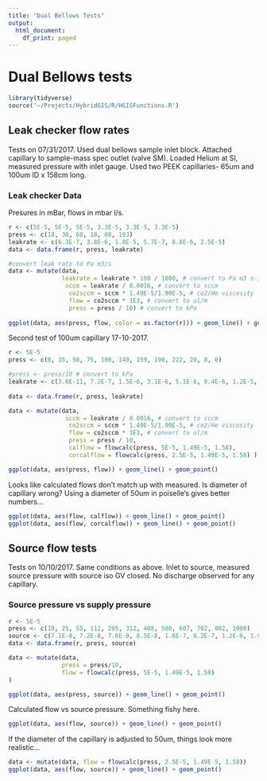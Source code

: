 ```yaml
---
title: "Dual Bellows Tests"
output:
  html_document:
    df_print: paged
---
```


# Dual Bellows tests
```r
library(tidyverse)
source('~/Projects/HybridGIS/R/HGISFunctions.R')
```

## Leak checker flow rates

Tests on 07/31/2017. Used dual bellows sample inlet block. Attached capillary to sample-mass spec outlet (valve SM). Loaded Helium at SI, measured pressure with inlet gauge. Used two PEEK capillaries- 65um and 100um ID x 158cm long.

### Leak checker Data

Presures in mBar, flows in mbar l/s.
```r
r <- c(5E-5, 5E-5, 5E-5, 3.3E-5, 3.3E-5, 3.3E-5)
press <- c(18, 30, 60, 18, 60, 103)
leakrate <- c(6.3E-7, 3.8E-6, 1.8E-5, 5.7E-7, 8.8E-6, 2.5E-5)
data <- data.frame(r, press, leakrate) 

#convert leak rate to Pa m3/s
data <- mutate(data, 
               leakrate = leakrate * 100 / 1000, # convert to Pa m3 s-1
                sccm = leakrate / 0.0016, # convert to sccm
                 co2sccm = sccm * 1.49E-5/1.90E-5, # co2/He viscosity
                 flow = co2sccm * 1E3, # convert to ul/m
                 press = press / 10) # convert to kPa
               
ggplot(data, aes(press, flow, color = as.factor(r))) + geom_line() + geom_point()
```

Second test of 100um capillary 17-10-2017.
```r
r <- 5E-5
press <- c(0, 35, 50, 75, 100, 140, 159, 190, 222, 20, 8, 0)

#press <- press/10 # convert to kPa
leakrate <- c(3.6E-11, 7.2E-7, 1.5E-6, 3.1E-6, 5.1E-6, 9.4E-6, 1.2E-5, 1.5E-5, 2.2E-5, 2.2E-7, 1.5E-8,1.4E-9)
  
data <- data.frame(r, press, leakrate) 

data <- mutate(data,
                sccm = leakrate / 0.0016, # convert to sccm
                 co2sccm = sccm * 1.49E-5/1.90E-5, # co2/He viscosity
                 flow = co2sccm * 1E3, # convert to ul/m
                 press = press / 10,
                 calflow = flowcalc(press, 5E-5, 1.49E-5, 1.58),
                 corcalflow = flowcalc(press, 2.5E-5, 1.49E-5, 1.58) ) # convert to kPa

ggplot(data, aes(press, flow)) + geom_line() + geom_point()
```

Looks like calculated flows don't match up with measured. Is diameter of capillary wrong? Using a diameter of 50um in poiselle's gives better numbers...

```r
ggplot(data, aes(flow, calflow)) + geom_line() + geom_point()
ggplot(data, aes(flow, corcalflow)) + geom_line() + geom_point()
```

## Source flow tests

Tests on 10/10/2017. Same conditions as above. Inlet to source, measured source pressure with source iso GV closed. No discharge observed for any capillary.

### Source pressure vs supply pressure
```r
r <- 5E-5
press <- c(10, 25, 55, 112, 205, 312, 408, 500, 607, 702, 802, 1000)
source <- c(7.1E-8, 7.2E-8, 7.6E-8, 8.5E-8, 1.6E-7, 6.2E-7, 1.2E-6, 1.9E-6, 2.8E-6, 3.8E-6, 4.8E-6, 7.3E-6)
data <- data.frame(r, press, source) 

data <- mutate(data,
               press = press/10,
               flow = flowcalc(press, 5E-5, 1.49E-5, 1.58)
)

ggplot(data, aes(press, source)) + geom_line() + geom_point()
```


Calculated flow vs source pressure. Something fishy here.

```r
ggplot(data, aes(flow, source)) + geom_line() + geom_point()
```

If the diameter of the capillary is adjusted to 50um, things look more realistic...
```r
data <- mutate(data, flow = flowcalc(press, 2.5E-5, 1.49E-5, 1.58))
ggplot(data, aes(flow, source)) + geom_line() + geom_point()
```